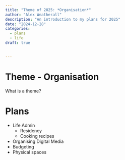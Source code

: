 ```yaml
---
title: "Theme of 2025: *Organisation*"
author: "Alex Weatherall"
description: "An introduction to my plans for 2025"
date: "2024-12-28"
categories:
  - plans
  - life
draft: true

 
---
```


# Theme - Organisation
What is a theme?

# Plans

- Life Admin
  - Residency
  - Cooking recipes
- Organising Digital Media
- Budgeting
- Physical spaces
